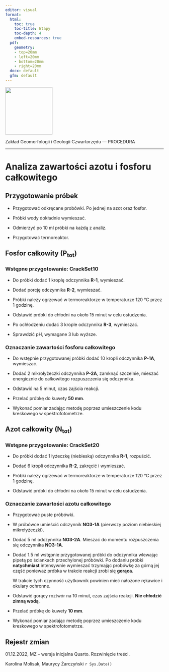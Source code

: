 ```yaml
---
editor: visual
format:
  html:
    toc: true
    toc-title: Etapy
    toc-depth: 4
    embed-resources: true
  pdf:
    geometry: 
    - top=20mm
    - left=20mm
    - bottom=20mm
    - right=20mm
  docx: default
  gfm: default
---
```


[![](images/log-ug_pl.png){fig-alt="Logo: Uniwersytet Gdański" fig-align="left" width="150"}](https://geomorfologia.ug.edu.pl)

Zakład Geomorfologii i Geologii Czwartorzędu — PROCEDURA

------------------------------------------------------------------------

# Analiza zawartości azotu i fosforu całkowitego

## Przygotowanie próbek

-   Przygotować odkręcane probówki. Po jednej na azot oraz fosfor.

-   Próbki wody dokładnie wymieszać.

-   Odmierzyć po 10 ml próbki na każdą z analiz.

-   Przygotować termoreaktor.

## Fosfor całkowity (P~tot~)

### Wstępne przygotowanie: CrackSet10

-   Do próbki dodać 1 kroplę odczynnika **R-1**, wymieszać.

-   Dodać porcję odczynnika **R-2**, wymieszać.

-   Próbki należy ogrzewać w termoreaktorze w temperaturze 120 °C przez 1 godzinę.

-   Odstawić próbki do chłodni na około 15 minut w celu ostudzenia.

-   Po ochłodzeniu dodać 3 krople odczynnika **R-3**, wymieszać.

-   Sprawdzić pH, wymagane 3 lub wyższe.

### Oznaczanie zawartości fosforu całkowitego

-   Do wstępnie przygotowanej próbki dodać 10 kropli odczynnika **P-1A**, wymieszać.

-   Dodać 2 mikrołyżeczki odczynnika **P-2A**, zamknąć szczelnie, mieszać energicznie do całkowitego rozpuszczenia się odczynnika.

-   Odstawić na 5 minut, czas zajścia reakcji.

-   Przelać próbkę do kuwety **50 mm**.

-   Wykonać pomiar zadając metodę poprzez umieszczenie kodu kreskowego w spektrofotometrze.

## Azot całkowity (N~tot~)

### Wstępne przygotowanie: CrackSet20

-   Do próbki dodać 1 łyżeczkę (niebieską) odczynnika **R-1**, rozpuścić.

-   Dodać 6 kropli odczynnika **R-2**, zakręcić i wymieszać.

-   Próbki należy ogrzewać w termoreaktorze w temperaturze 120 °C przez 1 godzinę.

-   Odstawić próbki do chłodni na około 15 minut w celu ostudzenia.

### Oznaczanie zawartości azotu całkowitego

-   Przygotować puste próbówki.

-   W próbówce umieścić odczynnik **NO3-1A** (pierwszy poziom niebieskiej mikrołyżeczki).

-   Dodać 5 ml odczynnika **NO3-2A**. Mieszać do momentu rozpuszczenia się odczynnika **NO3-1A**.

-   Dodać 1.5 ml wstępnie przygotowanej próbki do odczynnika wlewając pipetą po ściankach przechylonej próbówki. Po dodaniu próbki **natychmiast** intensywnie wymieszać trzymając probówkę za górną jej część ponieważ próbka w trakcie reakcji zrobi się **gorąca**.

    W trakcie tych czynność użytkownik powinien mieć nałożone rękawice i okulary ochronne.

-   Odstawić gorący roztwór na 10 minut, czas zajścia reakcji. **Nie chłodzić zimną wodą**.

-   Przelać próbkę do kuwety **10 mm**.

-   Wykonać pomiar zadając metodę poprzez umieszczenie kodu kreskowego w spektrofotometrze.

## Rejestr zmian

01.12.2022, MZ -- wersja inicjalna Quarto. Rozwinięcie treści.

Karolina Molisak, Maurycy Żarczyński `r Sys.Date()`

